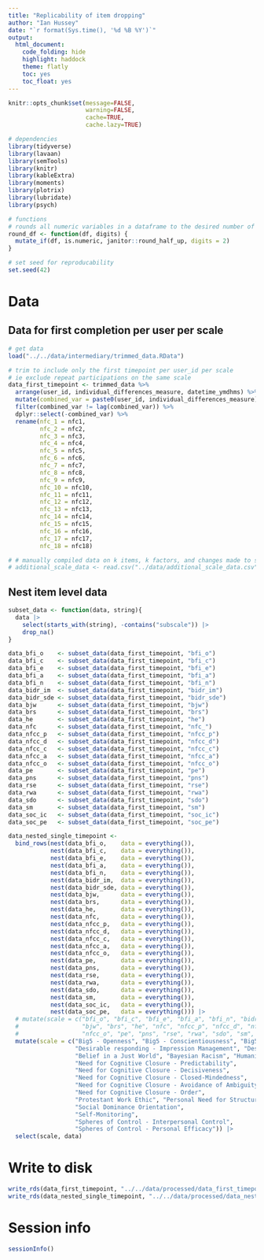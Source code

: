 ```yaml
---
title: "Replicability of item dropping"
author: "Ian Hussey"
date: "`r format(Sys.time(), '%d %B %Y')`"
output:
  html_document:
    code_folding: hide
    highlight: haddock
    theme: flatly
    toc: yes
    toc_float: yes
---
```


```r
knitr::opts_chunk$set(message=FALSE,
                      warning=FALSE,
                      cache=TRUE,
                      cache.lazy=TRUE)
```

```r

# dependencies
library(tidyverse)
library(lavaan)
library(semTools)
library(knitr)
library(kableExtra)
library(moments)
library(plotrix)
library(lubridate)
library(psych)

# functions
# rounds all numeric variables in a dataframe to the desired number of places. Non-numeric variables will be ignored.
round_df <- function(df, digits) {
  mutate_if(df, is.numeric, janitor::round_half_up, digits = 2)
}

# set seed for reproducability
set.seed(42)

```

# Data

## Data for first completion per user per scale

```r

# get data
load("../../data/intermediary/trimmed_data.RData")

# trim to include only the first timepoint per user_id per scale
# ie exclude repeat participations on the same scale
data_first_timepoint <- trimmed_data %>%
  arrange(user_id, individual_differences_measure, datetime_ymdhms) %>%
  mutate(combined_var = paste0(user_id, individual_differences_measure)) %>%
  filter(combined_var != lag(combined_var)) %>%
  dplyr::select(-combined_var) %>%
  rename(nfc_1 = nfc1, 
         nfc_2 = nfc2, 
         nfc_3 = nfc3, 
         nfc_4 = nfc4, 
         nfc_5 = nfc5, 
         nfc_6 = nfc6, 
         nfc_7 = nfc7, 
         nfc_8 = nfc8, 
         nfc_9 = nfc9, 
         nfc_10 = nfc10, 
         nfc_11 = nfc11, 
         nfc_12 = nfc12, 
         nfc_13 = nfc13, 
         nfc_14 = nfc14, 
         nfc_15 = nfc15, 
         nfc_16 = nfc16, 
         nfc_17 = nfc17, 
         nfc_18 = nfc18)

# # manually compiled data on k items, k factors, and changes made to scales compared to original publications.
# additional_scale_data <- read.csv("../data/additional_scale_data.csv")

```

## Nest item level data

```r

subset_data <- function(data, string){
  data |> 
    select(starts_with(string), -contains("subscale")) |> 
    drop_na()
}

data_bfi_o    <- subset_data(data_first_timepoint, "bfi_o")
data_bfi_c    <- subset_data(data_first_timepoint, "bfi_c")
data_bfi_e    <- subset_data(data_first_timepoint, "bfi_e")
data_bfi_a    <- subset_data(data_first_timepoint, "bfi_a")
data_bfi_n    <- subset_data(data_first_timepoint, "bfi_n")
data_bidr_im  <- subset_data(data_first_timepoint, "bidr_im")
data_bidr_sde <- subset_data(data_first_timepoint, "bidr_sde")
data_bjw      <- subset_data(data_first_timepoint, "bjw")
data_brs      <- subset_data(data_first_timepoint, "brs")
data_he       <- subset_data(data_first_timepoint, "he")
data_nfc      <- subset_data(data_first_timepoint, "nfc_")
data_nfcc_p   <- subset_data(data_first_timepoint, "nfcc_p")
data_nfcc_d   <- subset_data(data_first_timepoint, "nfcc_d")
data_nfcc_c   <- subset_data(data_first_timepoint, "nfcc_c")
data_nfcc_a   <- subset_data(data_first_timepoint, "nfcc_a")
data_nfcc_o   <- subset_data(data_first_timepoint, "nfcc_o")
data_pe       <- subset_data(data_first_timepoint, "pe")
data_pns      <- subset_data(data_first_timepoint, "pns")
data_rse      <- subset_data(data_first_timepoint, "rse")
data_rwa      <- subset_data(data_first_timepoint, "rwa")
data_sdo      <- subset_data(data_first_timepoint, "sdo")
data_sm       <- subset_data(data_first_timepoint, "sm")
data_soc_ic   <- subset_data(data_first_timepoint, "soc_ic")
data_soc_pe   <- subset_data(data_first_timepoint, "soc_pe")

data_nested_single_timepoint <- 
  bind_rows(nest(data_bfi_o,    data = everything()),
            nest(data_bfi_c,    data = everything()),
            nest(data_bfi_e,    data = everything()),
            nest(data_bfi_a,    data = everything()),
            nest(data_bfi_n,    data = everything()),
            nest(data_bidr_im,  data = everything()),
            nest(data_bidr_sde, data = everything()),
            nest(data_bjw,      data = everything()),
            nest(data_brs,      data = everything()),
            nest(data_he,       data = everything()),
            nest(data_nfc,      data = everything()),
            nest(data_nfcc_p,   data = everything()),
            nest(data_nfcc_d,   data = everything()),
            nest(data_nfcc_c,   data = everything()),
            nest(data_nfcc_a,   data = everything()),
            nest(data_nfcc_o,   data = everything()),
            nest(data_pe,       data = everything()),
            nest(data_pns,      data = everything()),
            nest(data_rse,      data = everything()),
            nest(data_rwa,      data = everything()),
            nest(data_sdo,      data = everything()),
            nest(data_sm,       data = everything()),
            nest(data_soc_ic,   data = everything()),
            nest(data_soc_pe,   data = everything())) |>
  # mutate(scale = c("bfi_o", "bfi_c", "bfi_e", "bfi_a", "bfi_n", "bidr_im", "bidr_sde", 
  #                  "bjw", "brs", "he", "nfc", "nfcc_p", "nfcc_d", "nfcc_c", "nfcc_a", 
  #                  "nfcc_o", "pe", "pns", "rse", "rwa", "sdo", "sm", "soc_ic", "soc_pe")) |>
  mutate(scale = c("Big5 - Openness", "Big5 - Conscientiousness", "Big5 - Extroversion", "Big5 - Agreeableness", "Big5 - Neuroticism", 
                   "Desirable responding - Impression Management", "Desirable responding - Self-Deception", 
                   "Belief in a Just World", "Bayesian Racism", "Humanitarianism-Egalitarianism", "Need for Cognition", 
                   "Need for Cognitive Closure - Predictability", 
                   "Need for Cognitive Closure - Decisiveness", 
                   "Need for Cognitive Closure - Closed-Mindedness", 
                   "Need for Cognitive Closure - Avoidance of Ambiguity", 
                   "Need for Cognitive Closure - Order", 
                   "Protestant Work Ethic", "Personal Need for Structure", "Rosenberg Self-Esteem", "Right-Wing Authoritarianism", 
                   "Social Dominance Orientation", 
                   "Self-Monitoring", 
                   "Spheres of Control - Interpersonal Control",
                   "Spheres of Control - Personal Efficacy")) |>
  select(scale, data)

```

# Write to disk

```r

write_rds(data_first_timepoint, "../../data/processed/data_first_timepoint.rds", compress = "gz")
write_rds(data_nested_single_timepoint, "../../data/processed/data_nested_single_timepoint.rds")

```

# Session info

```r

sessionInfo()

```